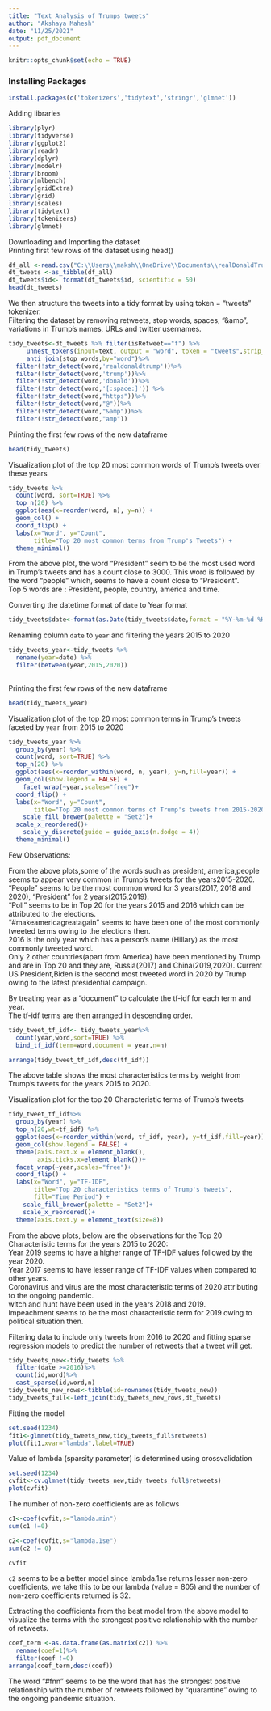 ```yaml
---
title: "Text Analysis of Trumps tweets"
author: "Akshaya Mahesh"
date: "11/25/2021"
output: pdf_document
---
```


```r
knitr::opts_chunk$set(echo = TRUE)
```

### Installing Packages
```r
install.packages(c('tokenizers','tidytext','stringr','glmnet'))
```

Adding libraries
```r
library(plyr)
library(tidyverse)
library(ggplot2)
library(readr)
library(dplyr)
library(modelr)
library(broom)
library(mlbench)
library(gridExtra)
library(grid)
library(scales)
library(tidytext)
library(tokenizers)
library(glmnet)
```

Downloading and Importing the dataset    
Printing first few rows of the dataset using head()    
```r
df_all <-read.csv("C:\\Users\\maksh\\OneDrive\\Documents\\realDonaldTrump-20201106.csv")
dt_tweets <-as_tibble(df_all)
dt_tweets$id<- format(dt_tweets$id, scientific = 50)
head(dt_tweets)

```

We then structure the tweets into a tidy format by using token = "tweets" tokenizer.  
Filtering the dataset by removing retweets, stop words, spaces, "&amp", variations in Trump's names,
URLs and twitter usernames.  

```r
tidy_tweets<-dt_tweets %>% filter(isRetweet=="f") %>%
     unnest_tokens(input=text, output = "word", token = "tweets",strip_url=TRUE) %>%
     anti_join(stop_words,by="word")%>%
  filter(!str_detect(word,'realdonaldtrump'))%>%
  filter(!str_detect(word,'trump'))%>%
  filter(!str_detect(word,'donald'))%>%
  filter(!str_detect(word,'[:space:]')) %>%
  filter(!str_detect(word,"https"))%>%
  filter(!str_detect(word,"@"))%>%
  filter(!str_detect(word,"&amp"))%>%
  filter(!str_detect(word,"amp"))

```
Printing the first few rows of the new dataframe 
```r
head(tidy_tweets)

```

Visualization plot of the top 20 most common words of Trump's tweets over these years  
```r
tidy_tweets %>%
  count(word, sort=TRUE) %>%
  top_n(20) %>%
  ggplot(aes(x=reorder(word, n), y=n)) +
  geom_col() +
  coord_flip() +
  labs(x="Word", y="Count",
       title="Top 20 most common terms from Trump's Tweets") +
  theme_minimal()
```
From the above plot, the word "President" seem to be the most used word in Trump's tweets and has a count close to 3000. This word is followed by the word "people" which, seems to have a count close to "President".  
Top 5 words are : President, people, country, america and time.  


Converting the datetime format of `date` to Year format  
```r
tidy_tweets$date<-format(as.Date(tidy_tweets$date,format = "%Y-%m-%d %H:%M:%S"),"%Y")
```
Renaming column `date` to `year` and filtering the years 2015 to 2020  
```r
tidy_tweets_year<-tidy_tweets %>%
  rename(year=date) %>%
  filter(between(year,2015,2020))
  
```
Printing the first few rows of the new dataframe
```r
head(tidy_tweets_year)
```
Visualization plot of the top 20 most common terms in Trump's tweets faceted by `year` from 2015 to 2020  
```r
tidy_tweets_year %>%
  group_by(year) %>%
  count(word, sort=TRUE) %>%
  top_n(20) %>%
  ggplot(aes(x=reorder_within(word, n, year), y=n,fill=year)) +
  geom_col(show.legend = FALSE) +
    facet_wrap(~year,scales="free")+
  coord_flip() +
  labs(x="Word", y="Count",
       title="Top 20 most common terms of Trump's tweets from 2015-2020") +
    scale_fill_brewer(palette = "Set2")+
  scale_x_reordered()+
    scale_y_discrete(guide = guide_axis(n.dodge = 4))
  theme_minimal()
```
Few Observations:  

From the above plots,some of the words such as president, america,people seems to appear very common in Trump's tweets for the years2015-2020.
"People" seems to be the most common word for 3 years(2017, 2018 and 2020), "President" for 2 years(2015,2019).  
"Poll" seems to be in Top 20 for the years 2015 and 2016 which can be attributed to the elections.   
"#makeamericagreatagain" seems to have been one of the most commonly tweeted terms owing to the elections then.  
2016 is the only year which has a person's name (Hillary) as the most commonly tweeted word.  
Only 2 other countries(apart from America) have been mentioned by Trump and are in Top 20 and they are, Russia(2017) and China(2019,2020). 
Current US President,Biden is the second most tweeted word in 2020 by Trump owing to the latest presidential campaign.  

By treating `year` as a "document" to calculate the tf-idf for each term and year.  
The tf-idf terms are then arranged in descending order.  
```r
tidy_tweet_tf_idf<- tidy_tweets_year%>%
  count(year,word,sort=TRUE) %>%
  bind_tf_idf(term=word,document = year,n=n)

arrange(tidy_tweet_tf_idf,desc(tf_idf))
```
The above table shows the most characteristics terms by weight from Trump's tweets for the years 2015 to 2020.  


Visualization plot for the top 20 Characteristic terms of Trump's tweets
```r
tidy_tweet_tf_idf%>%
  group_by(year) %>%
  top_n(20,wt=tf_idf) %>%
  ggplot(aes(x=reorder_within(word, tf_idf, year), y=tf_idf,fill=year)) +
  geom_col(show.legend = FALSE) +
  theme(axis.text.x = element_blank(),
        axis.ticks.x=element_blank())+
  facet_wrap(~year,scales="free")+
  coord_flip() +
  labs(x="Word", y="TF-IDF",
       title="Top 20 characteristics terms of Trump's tweets",
       fill="Time Period") +
    scale_fill_brewer(palette = "Set2")+
    scale_x_reordered()+
  theme(axis.text.y = element_text(size=8))
```
From the above plots, below are the observations for the Top 20 Characteristic terms for the years 2015 to 2020:    
Year 2019 seems to have a higher range of TF-IDF values followed by the year 2020.     
Year 2017 seems to have lesser range of TF-IDF values when compared to other years.      
Coronavirus and virus are the most characteristic terms of 2020 attributing to the ongoing pandemic.  
witch and hunt have been used in the years 2018 and 2019.  
Impeachment seems to be the most characteristic term for 2019 owing to political situation then.  

Filtering data to include only tweets from 2016 to 2020 and fitting sparse regression models to predict the number of retweets that a tweet will get.  

```r
tidy_tweets_new<-tidy_tweets %>%
  filter(date >=2016)%>%
  count(id,word)%>%
  cast_sparse(id,word,n)
tidy_tweets_new_rows<-tibble(id=rownames(tidy_tweets_new))
tidy_tweets_full<-left_join(tidy_tweets_new_rows,dt_tweets)
```

Fitting the model
```r
set.seed(1234)
fit1<-glmnet(tidy_tweets_new,tidy_tweets_full$retweets)
plot(fit1,xvar="lambda",label=TRUE)
```
Value of lambda (sparsity parameter) is determined using crossvalidation 
```r
set.seed(1234)
cvfit<-cv.glmnet(tidy_tweets_new,tidy_tweets_full$retweets)
plot(cvfit)
```

The number of non-zero coefficients are as follows
```r
c1<-coef(cvfit,s="lambda.min")
sum(c1 !=0)
```

```r
c2<-coef(cvfit,s="lambda.1se")
sum(c2 != 0)
```

```r
cvfit
```
`c2` seems to be a better model since lambda.1se returns lesser non-zero coefficients, we take this to be our lambda (value = 805) and the number of non-zero coefficients returned is 32.  

Extracting the coefficients from the best model from the above model to visualize the terms with the strongest positive relationship with the number of retweets.
```R
coef_term <-as.data.frame(as.matrix(c2)) %>%
  rename(coef=1)%>%
  filter(coef !=0)
arrange(coef_term,desc(coef))
```
The word "#fnn" seems to be the word that has the strongest positive relationship with the number of retweets
followed by "quarantine" owing to the ongoing pandemic situation.


